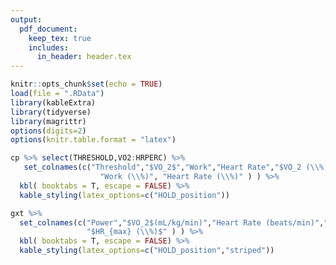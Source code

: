 ```yaml
---
output: 
  pdf_document:
    keep_tex: true
    includes:
      in_header: header.tex
---
```

```r
knitr::opts_chunk$set(echo = TRUE)
load(file = ".RData") 
library(kableExtra)
library(tidyverse) 
library(magrittr)
options(digits=2)
options(knitr.table.format = "latex")

```

\begin{center}
\textbf{\large \textbf{La Trobe Performance Hub} }
\end{center}
\vspace{2em}
\begin{tabularx}{\textwidth}{r c}
\textbf{Athlete Name:} & `r dem$NAME`\\
\textbf{Date of Birth:} & `r format(dem$TEST_DAT, format = "%d-%b-%Y")`\\
\textbf{Sport:} & \\
\end{tabularx}

\fancysection{Test Details}

\fancysection{Anthropometry Data}

\fancysection{Summary Data}
```r
cp %>% select(THRESHOLD,VO2:HRPERC) %>%
   set_colnames(c("Threshold","$VO_2$","Work","Heart Rate","$VO_2 (\\%)$",
                    "Work (\\%)", "Heart Rate (\\%)" ) ) %>% 
  kbl( booktabs = T, escape = FALSE) %>% 
  kable_styling(latex_options=c("HOLD_position"))
```
\fancysection{GXT Data}
```r

gxt %>%
  set_colnames(c("Power","$VO_2$(mL/kg/min)","Heart Rate (beats/min)","$VO_{2max} (\\%)$",
                 "$HR_{max} (\\%)$" ) ) %>% 
  kbl( booktabs = T, escape = FALSE) %>% 
  kable_styling(latex_options=c("HOLD_position","striped"))


```

\fancysection{Training Zones Modified Allen \& Coggan}



